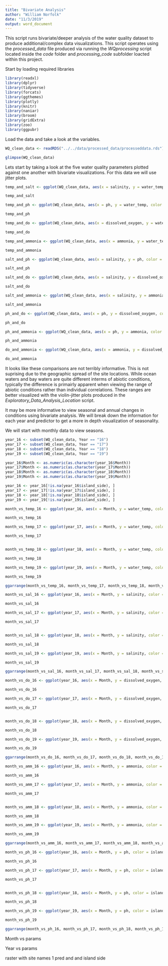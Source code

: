 ```yaml
---
title: "Bivariate Analysis"
author: "William Norfolk"
date: "11/3/2019"
output: word_document
---
```


This script runs bivariate/deeper analysis of the water quality dataset to produce additional/complex data visualizations. This script operates using the _processed_data_ file produced via running the _WQprocessing_ script located inside the _code_ folder and _processing_code_ subfolder loacted within this project.

Start by loading required libraries
```r
library(readxl)
library(dplyr)
library(tidyverse)
library(forcats)
library(ggthemes)
library(plotly)
library(knitr)
library(naniar)
library(broom)
library(gridExtra)
library(zoo)
library(ggpubr)

```


Load the data and take a look at the variables.

```r

WQ_clean_data <- readRDS("../../data/processed_data/processeddata.rds")

glimpse(WQ_clean_data)

```

Lets start by taking a look at the five water quality parameters plotted against one another with bivariate visualizations. For this data we will use jitter plots.

```r
temp_and_salt <- ggplot(WQ_clean_data, aes(x = salinity, y = water_temp, color = island_side)) + geom_jitter()

temp_and_salt

temp_and_ph <- ggplot(WQ_clean_data, aes(x = ph, y = water_temp, color = island_side)) + geom_jitter()

temp_and_ph

temp_and_do <- ggplot(WQ_clean_data, aes(x = dissolved_oxygen, y = water_temp, color = island_side)) + geom_jitter()

temp_and_do

temp_and_ammonia <- ggplot(WQ_clean_data, aes(x = ammonia, y = water_temp, color = island_side)) + geom_jitter()

temp_and_ammonia

salt_and_ph <- ggplot(WQ_clean_data, aes(x = salinity, y = ph, color = island_side)) + geom_jitter()

salt_and_ph

salt_and_do <- ggplot(WQ_clean_data, aes(x = salinity, y = dissolved_oxygen, color = island_side)) + geom_jitter()

salt_and_do

salt_and_ammonia <- ggplot(WQ_clean_data, aes(x = salinity, y = ammonia, color = island_side)) + geom_jitter()

salt_and_ammonia

ph_and_do <- ggplot(WQ_clean_data, aes(x = ph, y = dissolved_oxygen, color = island_side)) + geom_jitter()

ph_and_do

ph_and_ammonia <- ggplot(WQ_clean_data, aes(x = ph, y = ammonia, color = island_side)) + geom_jitter()

ph_and_ammonia

do_and_ammonia <- ggplot(WQ_clean_data, aes(x = ammonia, y = dissolved_oxygen, color = island_side)) + geom_jitter()

do_and_ammonia

```

It looks like these comparisons are not terribly informative. This is not suprising due to the geographic spread of the site locations. While ocean waters and bay waters are quite different interms of abiotic conditions, typically the difference is primairly apparent when viewing the range of abiotic conditions rather than individual correlations. These ranges are better visualized with the violin-jitter plots produced in the _Exploratory_Data_Analysis_Location_ script. 

It may be more informative to view seasonal and annual changes in conditions using bivariate analysis. We will break down the information for each year and predictor to get a more in depth visualization of seasonality.

We will start with monthly data to view seasons.

```r
year_16 <- subset(WQ_clean_data, Year == "16")
year_17 <- subset(WQ_clean_data, Year == "17")
year_18 <- subset(WQ_clean_data, Year == "18")
year_19 <- subset(WQ_clean_data, Year == "19")

year_16$Month <- as.numeric(as.character(year_16$Month))
year_17$Month <- as.numeric(as.character(year_17$Month))
year_18$Month <- as.numeric(as.character(year_18$Month))
year_19$Month <- as.numeric(as.character(year_19$Month))

year_16 <- year_16[!is.na(year_16$island_side), ]
year_17 <- year_17[!is.na(year_17$island_side), ]
year_18 <- year_18[!is.na(year_18$island_side), ]
year_19 <- year_19[!is.na(year_19$island_side), ]
```


```r

month_vs_temp_16 <- ggplot(year_16, aes(x = Month, y = water_temp, color = island_side)) + geom_jitter(alpha = 0.25) + scale_x_continuous(limits=c(1, 12), breaks = 1:12) + scale_y_continuous(limits=c(15, 40)) + geom_smooth(se = FALSE) + xlab("Month (2016)") + ylab("Water Temperature (C)")

month_vs_temp_16 

month_vs_temp_17 <- ggplot(year_17, aes(x = Month, y = water_temp, color = island_side)) + geom_jitter(alpha = 0.25) + scale_x_continuous(limits=c(1, 12), breaks = 1:12) + scale_y_continuous(limits=c(15, 40)) + geom_smooth(se = FALSE) + xlab("Month (2017)") + ylab("Water Temperature (C)")

month_vs_temp_17


month_vs_temp_18 <- ggplot(year_18, aes(x = Month, y = water_temp, color = island_side)) + geom_jitter(alpha = 0.25) + scale_x_continuous(limits=c(1, 12), breaks = 1:12) + scale_y_continuous(limits=c(15, 40)) + geom_smooth(se = FALSE) + xlab("Month (2018)") + ylab("Water Temperature (C)")

month_vs_temp_18

month_vs_temp_19 <- ggplot(year_19, aes(x = Month, y = water_temp, color = island_side)) + geom_jitter(alpha = 0.25) + scale_x_continuous(limits=c(1, 12), breaks = 1:12) + scale_y_continuous(limits=c(15, 40)) + geom_smooth(se = FALSE) + xlab("Month (2019)") + ylab("Water Temperature (C)")

month_vs_temp_19

ggarrange(month_vs_temp_16, month_vs_temp_17, month_vs_temp_18, month_vs_temp_19, nrow = 2, ncol = 2, common.legend = TRUE, legend = "bottom")

```


```r
month_vs_sal_16 <- ggplot(year_16, aes(x = Month, y = salinity, color = island_side)) + geom_jitter(alpha = 0.25) + scale_x_continuous(limits=c(1, 12), breaks = 1:12) + scale_y_continuous(limits=c(15, 40)) + geom_smooth(se = FALSE) + xlab("Month (2016)") + ylab("Salinity (ppt)")

month_vs_sal_16 

month_vs_sal_17 <- ggplot(year_17, aes(x = Month, y = salinity, color = island_side)) + geom_jitter(alpha = 0.25) + scale_x_continuous(limits=c(1, 12), breaks = 1:12) + scale_y_continuous(limits=c(15, 40)) + geom_smooth(se = FALSE) + xlab("Month (2017)") + ylab("Salinity (ppt)")

month_vs_sal_17


month_vs_sal_18 <- ggplot(year_18, aes(x = Month, y = salinity, color = island_side)) + geom_jitter(alpha = 0.25) + scale_x_continuous(limits=c(1, 12), breaks = 1:12) + scale_y_continuous(limits=c(15, 40)) + geom_smooth(se = FALSE) + xlab("Month (2018)") + ylab("Salinity (ppt)")

month_vs_sal_18

month_vs_sal_19 <- ggplot(year_19, aes(x = Month, y = salinity, color = island_side)) + geom_jitter(alpha = 0.25) + scale_x_continuous(limits=c(1, 12), breaks = 1:12) + scale_y_continuous(limits=c(15, 40)) + geom_smooth(se = FALSE) + xlab("Month (2019)") + ylab("Salinity (ppt)")

month_vs_sal_19

ggarrange(month_vs_sal_16, month_vs_sal_17, month_vs_sal_18, month_vs_sal_19, nrow = 2, ncol = 2, common.legend = TRUE, legend = "bottom")
```

```r
month_vs_do_16 <- ggplot(year_16, aes(x = Month, y = dissolved_oxygen, color = island_side)) + geom_jitter(alpha = 0.25) + scale_x_continuous(limits=c(1, 12), breaks = 1:12) + scale_y_continuous(limits=c(1, 10)) + geom_smooth(se = FALSE) + xlab("Month (2016)") + ylab("Dissolved Oxygen (mg/L")

month_vs_do_16 

month_vs_do_17 <- ggplot(year_17, aes(x = Month, y = dissolved_oxygen, color = island_side)) + geom_jitter(alpha = 0.25) + scale_x_continuous(limits=c(1, 12), breaks = 1:12) + scale_y_continuous(limits=c(1, 10)) + geom_smooth(se = FALSE) + xlab("Month (2017)") + ylab("Dissolved Oxygen (mg/L")

month_vs_do_17


month_vs_do_18 <- ggplot(year_18, aes(x = Month, y = dissolved_oxygen, color = island_side)) + geom_jitter(alpha = 0.25) + scale_x_continuous(limits=c(1, 12), breaks = 1:12) + scale_y_continuous(limits=c(1, 10)) + geom_smooth(se = FALSE) + xlab("Month (2018)") + ylab("Dissolved Oxygen (mg/L")

month_vs_do_18

month_vs_do_19 <- ggplot(year_19, aes(x = Month, y = dissolved_oxygen, color = island_side)) + geom_jitter(alpha = 0.25) + scale_x_continuous(limits=c(1, 12), breaks = 1:12) + scale_y_continuous(limits=c(1, 10)) + geom_smooth(se = FALSE) + xlab("Month (2019)") + ylab("Dissolved Oxygen (mg/L")

month_vs_do_19

ggarrange(month_vs_do_16, month_vs_do_17, month_vs_do_18, month_vs_do_19, nrow = 2, ncol = 2, common.legend = TRUE, legend = "bottom")
```

```r
month_vs_amm_16 <- ggplot(year_16, aes(x = Month, y = ammonia, color = island_side)) + geom_jitter(alpha = 0.25) + scale_x_continuous(limits=c(1, 12), breaks = 1:12) + scale_y_continuous(limits=c(0, 0.3)) + geom_smooth(se = FALSE) + xlab("Month (2016)") + ylab("Ammonia (mg/L)")

month_vs_amm_16 

month_vs_amm_17 <- ggplot(year_17, aes(x = Month, y = ammonia, color = island_side)) + geom_jitter(alpha = 0.25) + scale_x_continuous(limits=c(1, 12), breaks = 1:12) + scale_y_continuous(limits=c(0, 0.3)) + geom_smooth(se = FALSE) + xlab("Month (2017)") + ylab("Ammonia (mg/L)")

month_vs_amm_17


month_vs_amm_18 <- ggplot(year_18, aes(x = Month, y = ammonia, color = island_side)) + geom_jitter(alpha = 0.25) + scale_x_continuous(limits=c(1, 12), breaks = 1:12) + scale_y_continuous(limits=c(0, 0.3)) + geom_smooth(se = FALSE) + xlab("Month (2018)") + ylab("Ammonia (mg/L)")

month_vs_amm_18

month_vs_amm_19 <- ggplot(year_19, aes(x = Month, y = ammonia, color = island_side)) + geom_jitter(alpha = 0.25) + scale_x_continuous(limits=c(1, 12), breaks = 1:12) + scale_y_continuous(limits=c(0, 0.3)) + geom_smooth(se = FALSE) + xlab("Month (2019)") + ylab("Ammonia (mg/L)")

month_vs_amm_19

ggarrange(month_vs_amm_16, month_vs_amm_17, month_vs_amm_18, month_vs_amm_19, nrow = 2, ncol = 2, common.legend = TRUE, legend = "bottom")
```

```r
month_vs_ph_16 <- ggplot(year_16, aes(x = Month, y = ph, color = island_side)) + geom_jitter(alpha = 0.25) + scale_x_continuous(limits=c(1, 12), breaks = 1:12) + scale_y_continuous(limits=c(7, 9)) + geom_smooth(se = FALSE) + xlab("Month (2016)") + ylab("pH")

month_vs_ph_16 

month_vs_ph_17 <- ggplot(year_17, aes(x = Month, y = ph, color = island_side)) + geom_jitter(alpha = 0.25) + scale_x_continuous(limits=c(1, 12), breaks = 1:12) + scale_y_continuous(limits=c(7, 9)) + geom_smooth(se = FALSE) + xlab("Month (2017)") + ylab("pH")

month_vs_ph_17


month_vs_ph_18 <- ggplot(year_18, aes(x = Month, y = ph, color = island_side)) + geom_jitter(alpha = 0.25) + scale_x_continuous(limits=c(1, 12), breaks = 1:12) + scale_y_continuous(limits=c(7, 9)) + geom_smooth(se = FALSE) + xlab("Month (2018)") + ylab("pH")

month_vs_ph_18

month_vs_ph_19 <- ggplot(year_19, aes(x = Month, y = ph, color = island_side)) + geom_jitter(alpha = 0.25) + scale_x_continuous(limits=c(1, 12), breaks = 1:12) + scale_y_continuous(limits=c(7, 9)) + geom_smooth(se = FALSE) + xlab("Month (2019)") + ylab("pH")

month_vs_ph_19

ggarrange(month_vs_ph_16, month_vs_ph_17, month_vs_ph_18, month_vs_ph_19, nrow = 2, ncol = 2, common.legend = TRUE, legend = "bottom")
```


Month vs params

Year vs params

raster with site names 1 pred and and island side











